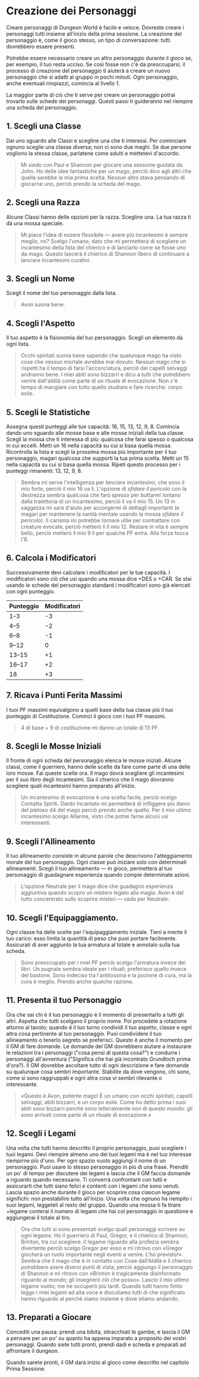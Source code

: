 # Creazione dei Personaggi

Creare personaggi di Dungeon World è facile e veloce. Dovreste creare i personaggi tutti insieme all'inizio della prima sessione. La creazione del personaggio è, come il gioco stesso, un tipo di conversazione: tutti dovrebbero essere presenti.

Potrebbe essere necessario creare un altro personaggio durante il gioco se, per esempio, il tuo resta ucciso. Se così fosse non c'è da preoccuparsi, il processo di creazione del personaggio ti aiuterà a creare un nuovo personaggio che si adatti al gruppo in pochi minuti. Ogni personaggio, anche eventuali rimpiazzi, comincia al livello 1.

La maggior parte di ciò che ti serve per creare un personaggio potrai trovarlo sulle schede dei personaggi. Questi passi ti guideranno nel riempire una scheda del personaggio.

## 1. Scegli una Classe

Dai uno sguardo alle Classi e scegline una che ti interessi. Per cominciare ognuno sceglie una classe diversa; non ci sono due maghi. Se due persone vogliono la stessa classe, parlatene come adulti e mettetevi d'accordo.

> Mi siedo con Paul e Shannon per giocare una sessione guidata da John. Ho delle idee fantastiche per un mago, perciò dico agli altri che quella sarebbe la mia prima scelta. Nessun altro stava pensando di giocarne uno, perciò prendo la scheda del mago.

## 2. Scegli una Razza

Alcune Classi hanno delle opzioni per la razza. Scegline una. La tua razza ti dà una mossa speciale.

> Mi piace l'idea di essere flessibile — avere più incantesimi è sempre meglio, no? Scelgo l'umano, dato che mi permetterà di scegliere un incantesimo della lista del chierico e di lanciarlo come se fosse uno da mago. Questo lascerà il chierico di Shannon libero di continuare a lanciare incantesimi curativi.

## 3. Scegli un Nome

Scegli il nome del tuo personaggio dalla lista.

> Avon suona bene.

## 4. Scegli l'Aspetto

Il tuo aspetto è la fisionomia del tuo personaggio. Scegli un elemento da ogni lista.

> Occhi spiritati suona bene sapendo che qualunque mago ha visto cose che nessun mortale avrebbe mai dovuto. Nessun mago che si rispetti ha il tempo di farsi l'acconciatura, perciò dei capelli selvaggi andranno bene. I miei abiti sono bizzarri e dico a tutti che potrebbero venire dall'aldilà come parte di un rituale di evocazione. Non c'è tempo di mangiare con tutto quello studiare e fare ricerche: corpo esile.

## 5. Scegli le Statistiche

Assegna questi punteggi alle tue capacità: 16, 15, 13, 12, 9, 8. Comincia dando uno sguardo alle mosse base e alle mosse iniziali della tua classe. Scegli la mossa che ti interessa di più: qualcosa che farai spesso o qualcosa in cui eccelli. Metti un 16 nella capacità su cui si basa quella mossa. Ricontrolla la lista e scegli la prossima mossa più importante per il tuo personaggio, magari qualcosa che supporti la tua prima scelta. Metti un 15 nella capacità su cui si basa quella mossa. Ripeti questo processo per i punteggi rimanenti: 13, 12, 9, 8.

> Sembra mi serva l'intelligenza per *lanciare incantesimi*, che sono il mio forte, perciò il mio 16 va lì. L'opzione di *sfidare il pericolo* con la destrezza sembra qualcosa che farò spesso per buttarmi lontano dalla traiettoria di un incantesimo, perciò lì va il mio 15. Un 13 in saggezza mi sarà d'aiuto per accorgermi di dettagli importanti (e magari per mantenere la sanità mentale usando la mossa *sfidare il pericolo*). Il carisma mi potrebbe tornare utile per contrattare con creature evocate, perciò metterò lì il mio 12. Restare in vita è sempre bello, perciò metterò il mio 9 lì per qualche PF extra. Alla forza tocca l'8.

## 6. Calcola i Modificatori

Successivamente devi calcolare i modificatori per le tue capacità. I modificatori sono ciò che usi quando una mossa dice +DES o +CAR. Se stai usando le schede del personaggio standard i modificatori sono già elencati con ogni punteggio.

| Punteggio | Modificatori |
|-----------|--------------|
| 1–3       | -3           |
| 4–5       | -2           |
| 6–8       | -1           |
| 9–12      | 0            |
| 13–15     | +1           |
| 16–17     | +2           |
| 18        | +3           |


## 7. Ricava i Punti Ferita Massimi

I tuoi PF massimi equivalgono a quelli base della tua classe più il tuo punteggio di Costituzione. Cominci il gioco con i tuoi PF massimi.

> 4 di base + 9 di costituzione mi danno un totale di 13 PF.

## 8. Scegli le Mosse Iniziali

Il fronte di ogni scheda del personaggio elenca le mosse iniziali. Alcune classi, come il guerriero, hanno delle scelte da fare come parte di una delle loro mosse. Fai queste scelte ora. Il mago dovrà scegliere gli incantesimi per il suo libro degli incantesimi. Sia il chierico che il mago dovranno scegliere quali incantesimi hanno preparato all'inizio.

> Un incantesimo di evocazione è una scelta facile, perciò scelgo Contatta Spiriti. Dardo Incantato mi permetterà di infliggere più danni del pietoso d4 del mago perciò prendo anche quello. Per il mio ultimo incantesimo scelgo Allarme, visto che potrei farne alcuni usi interessanti.

## 9. Scegli l'Allineamento

Il tuo allineamento consiste in alcune parole che descrivono l'atteggiamento morale del tuo personaggio. Ogni classe può iniziare solo con determinati allineamenti. Scegli il tuo allineamento — in gioco, permetterà al tuo personaggio di guadagnare esperienza quando compie determinate azioni.

> L'opzione Neutrale per il mago dice che guadagno esperienza aggiuntiva quando scopro un mistero legato alla magia. Avon è del tutto concentrato sullo scoprire misteri — vada per Neutrale.

## 10. Scegli l'Equipaggiamento.

Ogni classe ha delle scelte per l'equipaggiamento iniziale. Tieni a mente il tuo carico: esso limita la quantità di peso che puoi portare facilmente. Assicurati di aver aggiunto la tua armatura al totale e annotalo sulla tua scheda.

> Sono preoccupato per i miei PF perciò scelgo l'armatura invece dei libri. Un pugnale sembra ideale per i rituali; preferisco quello invece del bastone. Sono indeciso tra l'antitossina e la pozione di cura, ma la cura è meglio. Prendo anche qualche razione.

## 11. Presenta il tuo Personaggio

Ora che sai chi è il tuo personaggio è il momento di presentarlo a tutti gli altri. Aspetta che tutti scelgano il proprio nome. Poi procedete a rotazione attorno al tavolo; quando è il tuo turno condividi il tuo aspetto, classe e ogni altra cosa pertinente al tuo personaggio. Puoi condividere il tuo allineamento o tenerlo segreto se preferisci. Questo è anche il momento per il GM di fare domande. Le domande del GM dovrebbero aiutare a instaurare le relazioni tra i personaggi ("cosa pensi di questa cosa?") e condurre i personaggi all'avventura ("Significa che hai già incontrato Grundloch prima d'ora?). Il GM dovrebbe ascoltare tutto di ogni descrizione e fare domande su qualunque cosa sembri importante. Stabilite da dove vengono, chi sono, come si sono raggruppati e ogni altra cosa vi sembri rilevante o interessante.

> «Questo è Avon, potente mago! È un umano con occhi spiritati, capelli selvaggi, abiti bizzarri, e un corpo esile. Come ho detto prima i suoi abiti sono bizzarri perchè sono letteralmente non di questo mondo: gli sono arrivati come parte di un rituale di evocazione.»

## 12. Scegli i Legami

Una volta che tutti hanno descritto il proprio personaggio, puoi scegliere i tuoi legami. Devi riempire almeno uno dei tuoi legami ma è nel tuo interesse riempirne più d'uno. Per ogni spazio vuoto aggiungi il nome di un personaggio. Puoi usare lo stesso personaggio in più di una frase. Prenditi un po' di tempo per discutere dei legami e lascia che il GM faccia domande a riguardo quando necessario. Ti converrà confrontarti con tutti e assicurarti che tutti siano felici e contenti con i legami che sono venuti. Lascia spazio anche durante il gioco per scoprire cosa ciascun legame significhi: non prestabilire tutto all'inizio. Una volta che ognuno ha riempito i suoi legami, leggeteli al resto del gruppo. Quando una mossa ti fa tirare +legame conterai il numero di legami che hai col personaggio in questione e aggiungerai il totale al tiro.

> Ora che tutti si sono presentati scelgo quali personaggi scrivere su ogni legame. Ho il guerriero di Paul, Gregor, e il chierico di Shannon, Brinton, tra cui scegliere. il legame riguardo alla profezia sembra divertente perciò scelgo Gregor per esso e mi ritrovo con «Gregor giocherà un ruolo importante negli eventi a venire. L'ho previsto!». Sembra che il mago che è in contatto con Cose dall'Aldilà e il chierico potrebbero avere diversi punti di vista, perciò aggiungo il personaggio di Shannon e mi ritrovo con «Brinton è tragicamente disinformato riguardo al mondo; gli insegnerò ciò che posso». Lascio il mio ultimo legame vuoto; me ne occuperò più tardi. Quando tutti hanno finito leggo i miei legami ad alta voce e discutiamo tutti di che significato hanno riguardo al perchè siamo insieme e dove stiamo andando.

## 13. Preparati a Giocare

Concediti una pausa: prendi una bibita, stiracchiati le gambe, e lascia il GM a pensare per un po' su quanto ha appena imparato a proposito dei vostri personaggi. Quando siete tutti pronti, prendi dadi e scheda e preparati ad affrontare il dungeon.

Quando sarete pronti, il GM darà inizio al gioco come descritto nel capitolo Prima Sessione.